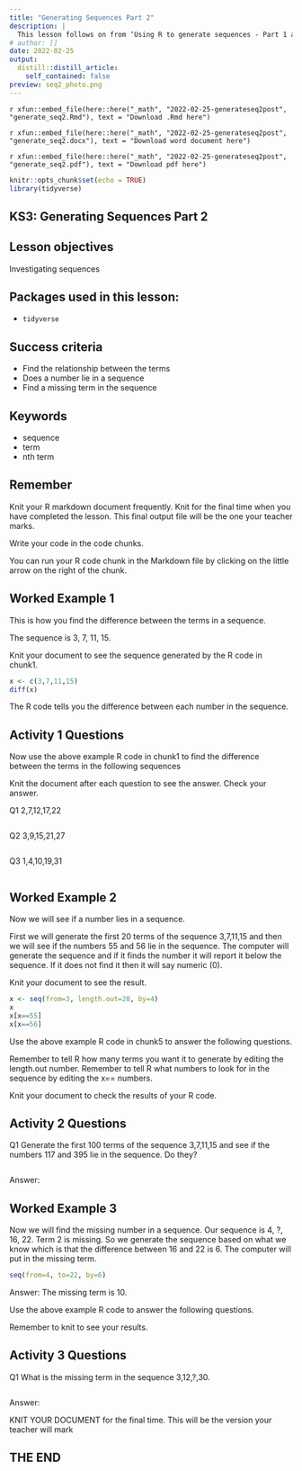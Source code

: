 ```yaml
---
title: "Generating Sequences Part 2"
description: |
  This lesson follows on from ‘Using R to generate sequences - Part 1 and demonstrates how to use R to find the relationship between terms, investigate whether a number lies in a sequence and find a missing term
# author: []
date: 2022-02-25
output:
  distill::distill_article:
    self_contained: false
preview: seq2_photo.png
---
```


`r xfun::embed_file(here::here("_math", "2022-02-25-generateseq2post", "generate_seq2.Rmd"), text = "Download .Rmd here")`

`r xfun::embed_file(here::here("_math", "2022-02-25-generateseq2post", "generate_seq2.docx"), text = "Download word document here")`

`r xfun::embed_file(here::here("_math", "2022-02-25-generateseq2post", "generate_seq2.pdf"), text = "Download pdf here")`

```r
knitr::opts_chunk$set(echo = TRUE)
library(tidyverse)
```

## KS3: Generating Sequences Part 2

## Lesson objectives
Investigating sequences

## Packages used in this lesson:

- `tidyverse`

## Success criteria
* Find the relationship between the terms
* Does a number lie in a sequence
* Find a missing term in the sequence

## Keywords
* sequence
* term
* nth term

## Remember
Knit your R markdown document frequently.  Knit for the final time when you have completed the lesson.  This final output file will be the one your teacher marks.

Write your code in the code chunks.

You can run your R code chunk in the Markdown file by clicking on the little arrow on the right of the chunk.

## Worked Example 1
This is how you find the difference between the terms in a sequence.

The sequence is 3, 7, 11, 15.

Knit your document to see the sequence generated by the R code in chunk1.

```r
x <- c(3,7,11,15)
diff(x)
```

The R code tells you the difference between each number in the sequence.

## Activity 1 Questions

Now use the above example R code in chunk1 to find the difference between the terms in the following sequences

Knit the document after each question to see the answer.  Check your answer.

Q1  2,7,12,17,22

```r

```

Q2  3,9,15,21,27

```r

```

Q3 1,4,10,19,31

```r

```


## Worked Example 2
Now we will see if a number lies in a sequence.

First we will generate the first 20 terms of the sequence 3,7,11,15 and then we will see if the numbers 55 and 56 lie in the sequence. The computer will generate the sequence and if it finds the number it will report it below the sequence.  If it does not find it then it will say numeric (0).

Knit your document to see the result.

```r
x <- seq(from=3, length.out=20, by=4)
x
x[x==55]
x[x==56]
```

Use the above example R code in chunk5 to answer the following questions.

Remember to tell R how many terms you want it to generate by editing the length.out number. Remember to tell R what numbers to look for in the sequence by editing the x== numbers.

Knit your document to check the results of your R code.
 
## Activity 2 Questions
Q1 Generate the first 100 terms of the sequence 3,7,11,15 and see if the numbers 117 and 395 lie in the sequence. Do they?

```r


```

Answer:

## Worked Example 3
Now we will find the missing number in a sequence.  Our sequence is 4, ?, 16, 22. Term 2 is missing.  So we generate the sequence based on what we know which is that the difference between 16 and 22 is 6.  The computer will put in the missing term.  

```r
seq(from=4, to=22, by=6)
```

Answer: The missing term is 10.

Use the above example R code to answer the following questions.

Remember to knit to see your results.

## Activity 3 Questions
Q1 What is the missing term in the sequence 3,12,?,30.

```r

```

Answer:

KNIT YOUR DOCUMENT for the final time.  This will be the version your teacher will mark

## THE END

